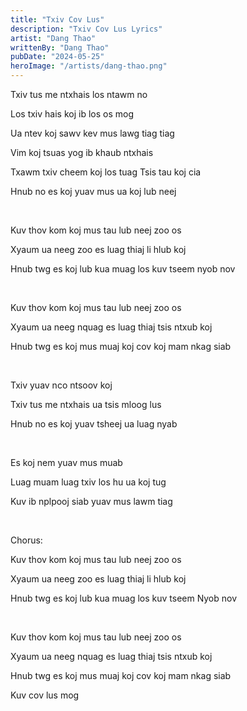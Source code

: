 ```yaml
---
title: "Txiv Cov Lus"
description: "Txiv Cov Lus Lyrics"
artist: "Dang Thao"
writtenBy: "Dang Thao"
pubDate: "2024-05-25"
heroImage: "/artists/dang-thao.png"
---
```


Txiv tus me ntxhais los ntawm no

Los txiv hais koj ib los os mog

Ua ntev koj sawv kev mus lawg tiag tiag

Vim koj tsuas yog ib khaub ntxhais

Txawm txiv cheem koj los tuag Tsis tau koj cia

Hnub no es koj yuav mus ua koj lub neej

<br />

Kuv thov kom koj mus tau lub neej zoo os

Xyaum ua neeg zoo es luag thiaj li hlub koj

Hnub twg es koj lub kua muag los kuv tseem nyob nov

<br />

Kuv thov kom koj mus tau lub neej zoo os

Xyaum ua neeg nquag es luag thiaj tsis ntxub koj

Hnub twg es koj mus muaj koj cov koj mam nkag siab

<br />

Txiv yuav nco ntsoov koj

Txiv tus me ntxhais ua tsis mloog lus

Hnub no es koj yuav tsheej ua luag nyab

<br />

Es koj nem yuav mus muab

Luag muam luag txiv los hu ua koj tug

Kuv ib nplpooj siab yuav mus lawm tiag

<br />

Chorus:

Kuv thov kom koj mus tau lub neej zoo os

Xyaum ua neeg zoo es luag thiaj li hlub koj

Hnub twg es koj lub kua muag los kuv tseem Nyob nov

<br />

Kuv thov kom koj mus tau lub neej zoo os

Xyaum ua neeg nquag es luag thiaj tsis ntxub koj

Hnub twg es koj mus muaj koj cov koj mam nkag siab

Kuv cov lus mog
